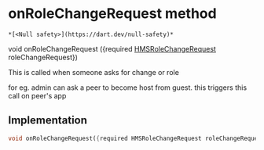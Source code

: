 # onRoleChangeRequest method

    *[<Null safety>](https://dart.dev/null-safety)*

void onRoleChangeRequest
({required [HMSRoleChangeRequest](../../hmssdk_flutter/HMSRoleChangeRequest-class) roleChangeRequest})

<p>This is called when someone asks for change or role</p>
<p>for eg. admin can ask a peer to become host from guest.
this triggers this call on peer's app</p>

## Implementation

```dart
void onRoleChangeRequest({required HMSRoleChangeRequest roleChangeRequest});
```

